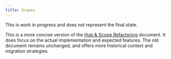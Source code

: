 ```yaml
---
title: Scopes
---
```


<Alert title="Note" level="info">
	This is work in progress and does not represent the final state.
</Alert>

This is a more concise version of the [Hub & Scope Refactoring](/sdk/miscellaneous/hub_and_scope_refactoring/) document. It does focus on the actual implementation and expected features.
The old document remains unchanged, and offers more historical context and migration strategies.
